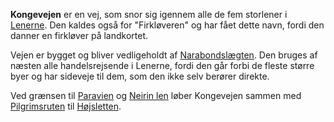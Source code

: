 {{title:Kongevejen}}
{{author:Laura Holmegaard}}
{{timestamp:2009-10-28T17:24:13Z}}
{{copyright:Kongevejen}}
'''Kongevejen''' er en vej, som snor sig igennem alle de fem storlener i [[Lenerne]]. Den kaldes også for "Firkløveren" og har fået dette navn, fordi den danner en firkløver på landkortet.

Vejen er bygget og bliver vedligeholdt af [[Narabond]]slægten. Den bruges af næsten alle handelsrejsende i Lenerne, fordi den går forbi de fleste større byer og har sideveje til dem, som den ikke selv berører direkte.

Ved grænsen til [[Paravien]] og [[Neirin len]] løber Kongevejen sammen med [[Pilgrimsruten]] til [[Højsletten]].